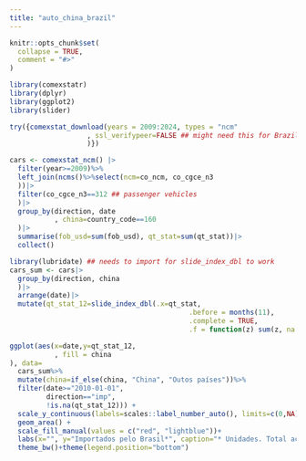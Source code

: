```yaml
---
title: "auto_china_brazil"
---
```


```r
knitr::opts_chunk$set(
  collapse = TRUE,
  comment = "#>"
)
```


```r
library(comexstatr)
library(dplyr)
library(ggplot2)
library(slider)

```


```r
try({comexstat_download(years = 2009:2024, types = "ncm"
                   , ssl_verifypeer=FALSE ## might need this for Brazilian gov websites
                   )})
```



```r
cars <- comexstat_ncm() |>
  filter(year>=2009)%>%
  left_join(ncms()%>%select(ncm=co_ncm, co_cgce_n3
  ))|>
  filter(co_cgce_n3==312 ## passenger vehicles
  )|>
  group_by(direction, date
           , china=country_code==160
  )|>
  summarise(fob_usd=sum(fob_usd), qt_stat=sum(qt_stat))|>
  collect()

```





```r
library(lubridate) ## needs to import for slide_index_dbl to work
cars_sum <- cars|>
  group_by(direction, china
  )|>
  arrange(date)|>
  mutate(qt_stat_12=slide_index_dbl(.x=qt_stat,
                                            .before = months(11),
                                            .complete = TRUE,
                                            .f = function(z) sum(z, na.rm=TRUE), .i = date))

```


```r
ggplot(aes(x=date,y=qt_stat_12,
           , fill = china
), data=
  cars_sum%>%
  mutate(china=if_else(china, "China", "Outos países"))%>%
  filter(date>="2010-01-01",
         direction=="imp",
         !is.na(qt_stat_12))) +
  scale_y_continuous(labels=scales::label_number_auto(), limits=c(0,NA), expand = c(0,0))+
  geom_area() +
  scale_fill_manual(values = c("red", "lightblue"))+
  labs(x="", y="Importados pelo Brasil*", caption="* Unidades. Total acumulado em 12 meses.", fill="", title="Automóveis para passageiros", linetype="") +
  theme_bw()+theme(legend.position="bottom")

```

